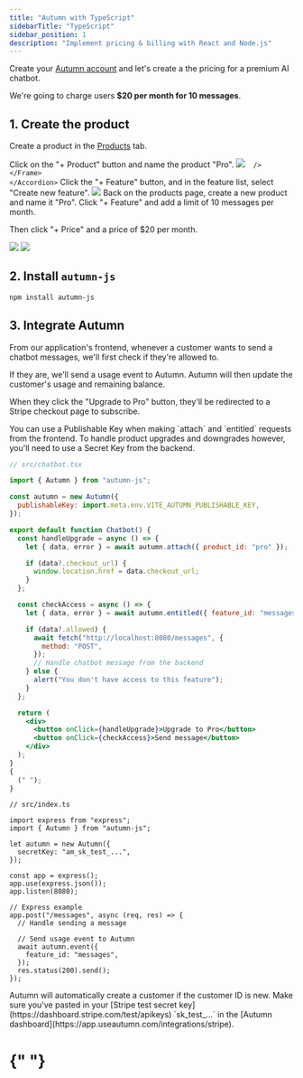 ```yaml
---
title: "Autumn with TypeScript"
sidebarTitle: "TypeScript"
sidebar_position: 1
description: "Implement pricing & billing with React and Node.js"
---
```


Create your [Autumn account](https://app.useautumn.com/) and let's create a the pricing for a premium AI chatbot.

We're going to charge users **$20 per month for 10 messages**.

## 1. Create the product

Create a product in the [Products](https://app.useautumn.com/products) tab.

<Steps>
  <Step>
  <Accordion title="Create the Product">
    Click on the "+ Product" button and name the product "Pro".
    <Frame className="bg-transparent items-center gap-4 bg-[#fafafa]">
      <img
        src="/assets/quickstart/create-pro.png"

      />
    </Frame>
    </Accordion>

  </Step>
  <Step>
  <Accordion title="Create the Messages Feature">
  Click the "+ Feature" button, and in the feature list, select "Create new feature".

  <Frame className="bg-transparent items-center gap-4 bg-[#fafafa]">
  <img src="/assets/quickstart/messages.png" />
  </Frame>
  </Accordion>
  </Step>
  <Step>
  <Accordion title="Add the Product Items">
  Back on the products page, create a new product and name it "Pro". Click "+ Feature" and add a limit of 10 messages per month.
  
  Then click "+ Price" and a price of $20 per month.
  <Frame className="bg-transparent items-center gap-4 bg-[#fafafa]">
  <img src="/assets/quickstart/messages-item.png" className="" />
  <img src="/assets/quickstart/price.png" className="" />
  </Frame>
  </Accordion>
  </Step>
</Steps>

## 2. Install `autumn-js`

```bash npm
npm install autumn-js
```

## 3. Integrate Autumn

From our application's frontend, whenever a customer wants to send a chatbot messages, we'll first check if they're allowed to.

If they are, we'll send a usage event to Autumn. Autumn will then update the customer's usage and remaining balance.

When they click the "Upgrade to Pro" button, they'll be redirected to a Stripe checkout page to subscribe.

<Note>
You can use a Publishable Key when making `attach` and `entitled` requests from the frontend. To handle product upgrades and downgrades however, you'll need to use a Secret Key from the backend.
</Note>
<CodeGroup>

```jsx Client {5-7, 11, 19}
// src/chatbot.tsx

import { Autumn } from "autumn-js";

const autumn = new Autumn({
  publishableKey: import.meta.env.VITE_AUTUMN_PUBLISHABLE_KEY,
});

export default function Chatbot() {
  const handleUpgrade = async () => {
    let { data, error } = await autumn.attach({ product_id: "pro" });

    if (data?.checkout_url) {
      window.location.href = data.checkout_url;
    }
  };

  const checkAccess = async () => {
    let { data, error } = await autumn.entitled({ feature_id: "messages" });

    if (data?.allowed) {
      await fetch("http://localhost:8080/messages", {
        method: "POST",
      });
      // Handle chatbot message from the backend
    } else {
      alert("You don't have access to this feature");
    }
  };

  return (
    <div>
      <button onClick={handleUpgrade}>Upgrade to Pro</button>
      <button onClick={checkAccess}>Send message</button>
    </div>
  );
}
{
  (" ");
}
```

```tsx Server {6-8, 19-21}
// src/index.ts

import express from "express";
import { Autumn } from "autumn-js";

let autumn = new Autumn({
  secretKey: "am_sk_test_...",
});

const app = express();
app.use(express.json());
app.listen(8080);

// Express example
app.post("/messages", async (req, res) => {
  // Handle sending a message

  // Send usage event to Autumn
  await autumn.event({
    feature_id: "messages",
  });
  res.status(200).send();
});
```

</CodeGroup>

<Check>
  Autumn will automatically create a customer if the customer ID is new.
</Check>

<Warning>
  Make sure you've pasted in your [Stripe test secret
  key](https://dashboard.stripe.com/test/apikeys) `sk_test_...` in the [Autumn
  dashboard](https://app.useautumn.com/integrations/stripe).
</Warning>

# {" "}
